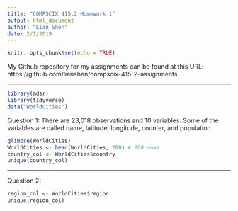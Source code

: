 ```yaml
---
title: "COMPSCIX 415.2 Homework 1"
output: html_document
author: "Lian Shen"
date: 2/1/2019
---
```


```r
knitr::opts_chunk$set(echo = TRUE)
```

My Github repository for my assignments can be found at this URL: https://github.com/lianshen/compscix-415-2-assignments  

***
```r
library(mdsr)
library(tidyverse)
data("WorldCities")
```

Question 1: There are 23,018 observations and 10 variables. Some of the variables are called name, latitude, longitude, counter, and population.

```r
glimpse(WorldCities)
WorldCities <- head(WorldCities, 200) # 200 rows
country_col <- WorldCities$country
unique(country_col)
```
***
Question 2:
```r
region_col <- WorldCities$region
unique(region_col)
```
